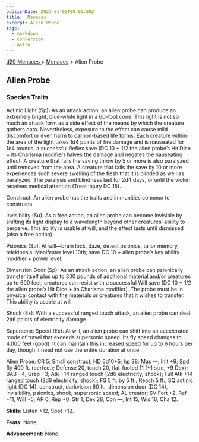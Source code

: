 ```yaml
---
publishDate: 2023-01-02T00:00:00Z
title:  Menaces
excerpt: Alien Probe
tags:
  - markdown
  - conversion
  - Astro
---
```


[ d20 Menaces ](/#menacesD20) > [ Menaces](menaces-d20-menaces-index) > Alien Probe

##  Alien Probe

###  Species Traits

Actinic Light (Sp): As an attack action, an alien probe can produce an
extremely bright, blue-white light in a 60-foot cone. This light is not so
much an attack form as a side effect of the means by which the creature
gathers data. Nevertheless, exposure to the effect can cause mild discomfort
or even harm to carbon-based life forms. Each creature within the area of the
light takes 1d4 points of fire damage and is nauseated for 1d4 rounds; a
successful Reflex save (DC 10 + 1/2 the alien probe’s Hit Dice + its Charisma
modifier) halves the damage and negates the nauseating effect. A creature that
fails the saving throw by 5 or more is also paralyzed until removed from the
area. A creature that fails the save by 10 or more experiences such severe
swelling of the flesh that it is blinded as well as paralyzed. The paralysis
and blindness last for 2d4 days, or until the victim receives medical
attention (Treat Injury DC 15).

Construct: An alien probe has the traits and immunities common to constructs.

Invisibility (Su): As a free action, an alien probe can become invisible by
shifting its light display to a wavelength beyond other creatures’ ability to
perceive. This ability is usable at will, and the effect lasts until dismissed
(also a free action).

Psionics (Sp): At will—brain lock, daze, detect psionics, tailor memory,
telekinesis. Manifester level 10th; save DC 10 + alien probe’s key ability
modifier + power level.

Dimension Door (Sp): As an attack action, an alien probe can psionically
transfer itself plus up to 300 pounds of additional material and/or creatures
up to 600 feet; creatures can resist with a successful Will save (DC 10 + 1/2
the alien probe’s Hit Dice + its Charisma modifier). The probe must be in
physical contact with the materials or creatures that it wishes to transfer.
This ability is usable at will.

Shock (Ex): With a successful ranged touch attack, an alien probe can deal 2d6
points of electricity damage.

Supersonic Speed (Ex): At will, an alien probe can shift into an accelerated
mode of travel that exceeds supersonic speed. Its fly speed changes to 4,000
feet (good). It can maintain this increased speed for up to 6 hours per day,
though it need not use the entire duration at once.

Alien Probe: CR 5; Small construct; HD 6d10+5; hp 38; Mas —; Init +9; Spd fly
400 ft. (perfect); Defense 20, touch 20, flat-footed 11 (+1 size, +9 Dex); BAB
+4; Grap +3; Atk +14 ranged touch (2d6 electricity, shock); Full Atk +14
ranged touch (2d6 electricity, shock); FS 5 ft. by 5 ft.; Reach 5 ft.; SQ
actinic light (DC 14), construct, darkvision 60 ft., dimension door (DC 14),
invisibility, psionics, shock, supersonic speed; AL creator; SV Fort +2, Ref
+11, Will +5; AP 0; Rep +0; Str 1, Dex 28, Con —, Int 15, Wis 16, Cha 12.

**Skills:** Listen +12, Spot +12.

**Feats:** None.

**Advancement:** None.

